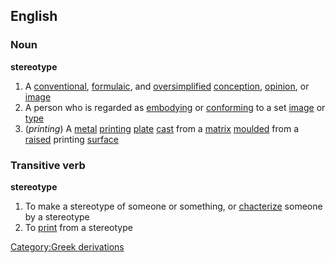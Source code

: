 ==English==
===Noun===
{{wikipedia}}
'''stereotype'''
#A [[conventional]], [[formulaic]], and [[oversimplified]] [[conception]], [[opinion]], or [[image]]
#A person who is regarded as [[embody]]ing or [[conform]]ing to a set [[image]] or [[type]]
#(''printing'') A [[metal]] [[printing]] [[plate]] [[cast]] from a [[matrix]] [[mould]]ed from a [[raise]]d printing [[surface]]
===Transitive verb===
'''stereotype'''
#To make a stereotype of someone or something, or [[chacterize]] someone by a stereotype
#To [[print]] from a stereotype
[[Category:Greek derivations]]